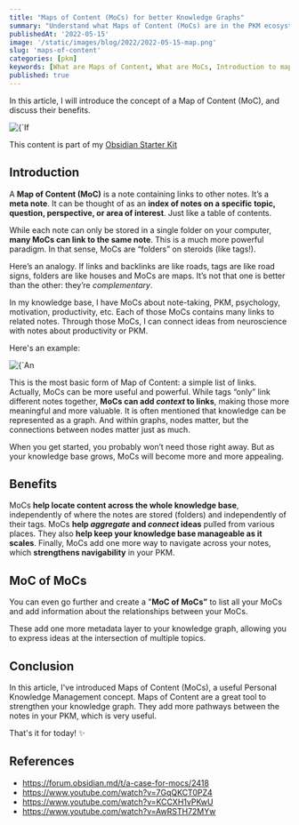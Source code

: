 ```yaml
---
title: "Maps of Content (MoCs) for better Knowledge Graphs"
summary: "Understand what Maps of Content (MoCs) are in the PKM ecosystem. Discover why they are useful and how they can help strengthen your knowledge graph"
publishedAt: '2022-05-15'
image: '/static/images/blog/2022/2022-05-15-map.png'
slug: 'maps-of-content'
categories: [pkm]
keywords: [What are Maps of Content, What are MoCs, Introduction to maps of content, pkm, personal knowledge management, note-taking]
published: true
---
```


In this article, I will introduce the concept of a Map of Content (MoC), and discuss their benefits.

<BlogPostCenteredContent>
  <Image
    alt={`If links and backlinks are like roads, tags are like road signs, folders are like houses and MoCs are maps
. Picture courtesy of Andy Wang: https://unsplash.com/@space_launch_system`}
    src={`/static/images/blog/2022/2022-05-15-map.png`}
    width={987}
    height={740}
    priority
  />
</BlogPostCenteredContent>

This content is part of my [Obsidian Starter Kit](https://developassion.gumroad.com/l/obsidian-starter-kit)

## Introduction
A **Map of Content (MoC)** is a note containing links to other notes. It’s a **meta note**. It can be thought of as an **index of notes on a specific topic, question, perspective, or area of interest**. Just like a table of contents.

While each note can only be stored in a single folder on your computer, **many MoCs can link to the same note**. This is a much more powerful paradigm. In that sense, MoCs are “folders” on steroids (like tags!).

Here’s an analogy. If links and backlinks are like roads, tags are like road signs, folders are like houses and MoCs are maps. It’s not that one is better than the other: they’re _complementary_.

In my knowledge base, I have MoCs about note-taking, PKM, psychology, motivation, productivity, etc. Each of those MoCs contains many links to related notes. Through those MoCs, I can connect ideas from neuroscience with notes about productivity or PKM.

Here's an example:

<BlogPostCenteredContent>
  <Image
    alt={`An example of MoC`}
    src={`/static/images/blog/2022/2022-05-15-moc.png`}
    width={314}
    height={403}
    priority
  />
</BlogPostCenteredContent>

This is the most basic form of Map of Content: a simple list of links. Actually, MoCs can be more useful and powerful. While tags “only” link different notes together, **MoCs can add _context_ to links**, making those more meaningful and more valuable. It is often mentioned that knowledge can be represented as a graph. And within graphs, nodes matter, but the connections between nodes matter just as much.

When you get started, you probably won’t need those right away. But as your knowledge base grows, MoCs will become more and more appealing.

## Benefits
MoCs **help locate content across the whole knowledge base**, independently of where the notes are stored (folders) and independently of their tags. MoCs **help _aggregate_ and _connect_ ideas** pulled from various places. They also **help keep your knowledge base manageable as it scales**. Finally, MoCs add one more way to navigate across your notes, which **strengthens navigability** in your PKM.

## MoC of MoCs
You can even go further and create a "**MoC of MoCs”** to list all your MoCs and add information about the relationships between your MoCs.

These add one more metadata layer to your knowledge graph, allowing you to express ideas at the intersection of multiple topics.

## Conclusion
In this article, I've introduced Maps of Content (MoCs), a useful Personal Knowledge Management concept. Maps of Content are a great tool to strengthen your knowledge graph. They add more pathways between the notes in your PKM, which is very useful.

That's it for today! ✨

## References
- https://forum.obsidian.md/t/a-case-for-mocs/2418
- https://www.youtube.com/watch?v=7GqQKCT0PZ4
- https://www.youtube.com/watch?v=KCCXH1vPKwU
- https://www.youtube.com/watch?v=AwRSTH72MYw

<PKMSignature />
